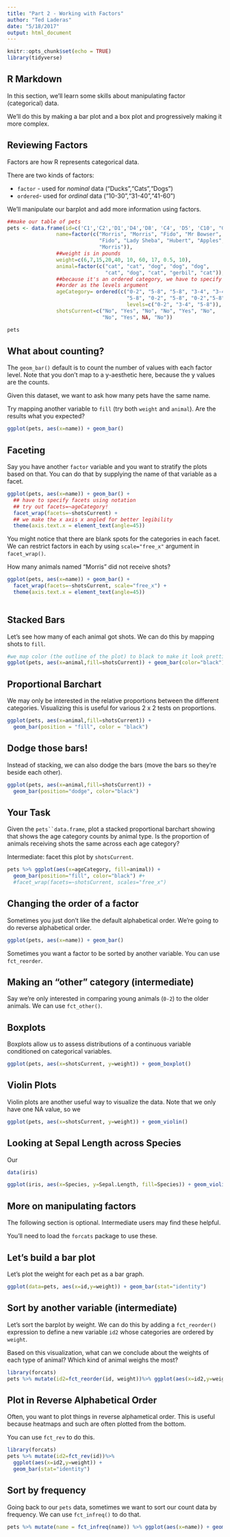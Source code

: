 ```yaml
---
title: "Part 2 - Working with Factors"
author: "Ted Laderas"
date: "5/18/2017"
output: html_document
---
```


```r
knitr::opts_chunk$set(echo = TRUE)
library(tidyverse)
```

## R Markdown

In this section, we'll learn some skills about manipulating factor (categorical) data.

We'll do this by making a bar plot and a box plot and progressively making it more complex.

## Reviewing Factors 

Factors are how R represents categorical data.

There are two kinds of factors: 

+ `factor` - used for *nominal* data ("Ducks","Cats","Dogs")
+ `ordered`- used for *ordinal* data ("10-30","31-40","41-60")

We'll manipulate our barplot and add more information using factors.

```r
##make our table of pets
pets <- data.frame(id=c('C1','C2','D1','D4','D8', 'C4', 'D5', 'C10', "G4", "C11"),
                name=factor(c("Morris", "Morris", "Fido", "Mr Bowser", 
                              "Fido", "Lady Sheba", "Hubert", "Apples", "Nibbles",
                              "Morris")),
                ##weight is in pounds
                weight=c(6,7,15,20,40, 10, 60, 17, 0.5, 10),
                animal=factor(c("cat", "cat", "dog", "dog", "dog", 
                                "cat", "dog", "cat", "gerbil", "cat")),
                ##because it's an ordered category, we have to specify 
                ##order as the levels argument
                ageCategory= ordered(c("0-2", "5-8", "5-8", "3-4", "3-4", 
                                       "5-8", "0-2", "5-8", "0-2","5-8"), 
                                       levels=c("0-2", "3-4", "5-8")),
                shotsCurrent=c("No", "Yes", "No", "No", "Yes", "No", 
                               "No", "Yes", NA, "No"))

pets
```

## What about counting?

The `geom_bar()` default is to count the number of values with each factor level. Note that you don't map to a y-aesthetic here, because the y values are the counts.

Given this dataset, we want to ask how many pets have the same name. 

Try mapping another variable to `fill` (try both `weight` and `animal`). Are the results what you expected?

```r
ggplot(pets, aes(x=name)) + geom_bar()
```

## Faceting

Say you have another `factor` variable and you want to stratify the plots based on that. 
You can do that by supplying the name of that variable as a facet.

```r
ggplot(pets, aes(x=name)) + geom_bar() + 
  ## have to specify facets using notation
  ## try out facets=~ageCategory!
  facet_wrap(facets=~shotsCurrent) + 
  ## we make the x axis x angled for better legibility
  theme(axis.text.x = element_text(angle=45))
```

You might notice that there are blank spots for the categories in each facet. We can restrict factors in each by using `scale="free_x"` argument in `facet_wrap()`.

How many animals named "Morris" did not receive shots?

```r
ggplot(pets, aes(x=name)) + geom_bar() + 
  facet_wrap(facets=~shotsCurrent, scale="free_x") +
  theme(axis.text.x = element_text(angle=45))
  
```

## Stacked Bars

Let's see how many of each animal got shots. We can do this by mapping shots to `fill`.

```r
#we map color (the outline of the plot) to black to make it look prettier
ggplot(pets, aes(x=animal,fill=shotsCurrent)) + geom_bar(color="black")
```

## Proportional Barchart

We may only be interested in the relative proportions between the different categories. Visualizing this is useful for various 2 x 2 tests on proportions.

```r
ggplot(pets, aes(x=animal,fill=shotsCurrent)) + 
  geom_bar(position = "fill", color = "black")
```

## Dodge those bars!

Instead of stacking, we can also dodge the bars (move the bars so they're beside each other).

```r
ggplot(pets, aes(x=animal,fill=shotsCurrent)) + 
  geom_bar(position="dodge", color="black")

```

## Your Task

Given the `pets``data.frame`, plot a stacked proportional barchart showing that shows the age category counts by animal type. Is the proportion of animals receiving shots the same across each age category?

Intermediate: facet this plot by `shotsCurrent`. 

```r
pets %>% ggplot(aes(x=ageCategory, fill=animal)) + 
  geom_bar(position="fill", color="black") #+ 
  #facet_wrap(facets=~shotsCurrent, scales="free_x")
```

## Changing the order of a factor

Sometimes you just don't like the default alphabetical order. We're going to do reverse alphabetical order.

```r
ggplot(pets, aes(x=name)) + geom_bar()

```

Sometimes you want a factor to be sorted by another variable. You can use `fct_reorder`.

## Making an "other" category (intermediate)

Say we're only interested in comparing young animals (`0-2`) to the older animals. We can use `fct_other()`.

## Boxplots

Boxplots allow us to assess distributions of a continuous variable conditioned on categorical variables.

```r
ggplot(pets, aes(x=shotsCurrent, y=weight)) + geom_boxplot()
```

## Violin Plots

Violin plots are another useful way to visualize the data. Note that we only have one NA value, so we

```r
ggplot(pets, aes(x=shotsCurrent, y=weight)) + geom_violin()

```

## Looking at Sepal Length across Species

Our 

```r
data(iris)

ggplot(iris, aes(x=Species, y=Sepal.Length, fill=Species)) + geom_violin()
```

## More on manipulating factors

The following section is optional. Intermediate users may find these helpful.

You'll need to load the `forcats` package to use these.

## Let's build a bar plot

Let's plot the weight for each pet as a bar graph.

```r
ggplot(data=pets, aes(x=id,y=weight)) + geom_bar(stat="identity")
```

## Sort by another variable (intermediate)

Let's sort the barplot by weight. We can do this by adding a `fct_reorder()` expression to define a new variable `id2` whose categories are ordered by `weight`.

Based on this visualization, what can we conclude about the weights of each type of animal? Which kind of animal weighs the most?

```r
library(forcats)
pets %>% mutate(id2=fct_reorder(id, weight))%>% ggplot(aes(x=id2,y=weight)) + geom_bar(stat="identity")
```

## Plot in Reverse Alphabetical Order

Often, you want to plot things in reverse alphametical order. This is useful because heatmaps and such are often plotted from the bottom.

You can use `fct_rev` to do this.

```r
library(forcats)
pets %>% mutate(id2=fct_rev(id))%>% 
  ggplot(aes(x=id2,y=weight)) + 
  geom_bar(stat="identity")
```

## Sort by frequency

Going back to our `pets` data, sometimes we want to sort our count data by frequency. We can use `fct_infreq()` to do that.

```r
pets %>% mutate(name = fct_infreq(name)) %>% ggplot(aes(x=name)) + geom_bar()
```